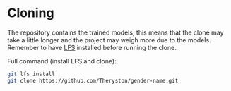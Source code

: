 # Cloning

The repository contains the trained models, this means that the clone may take a little longer and the project may weigh more due to the models. Remember to have [LFS](https://git-lfs.com/) installed before running the clone.

Full command (install LFS and clone):

```bash
git lfs install
git clone https://github.com/Theryston/gender-name.git
```